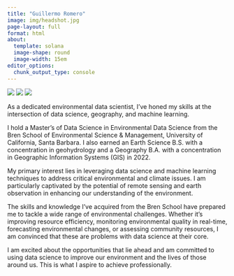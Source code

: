 ```yaml
---
title: "Guillermo Romero"
image: img/headshot.jpg
page-layout: full
format: html
about: 
  template: solana
  image-shape: round
  image-width: 15em
editor_options: 
  chunk_output_type: console
---
```


<div class="splash">

[![](https://img.shields.io/badge/github-%23121011.svg?style=for-the-badge&logo=github&logoColor=white)](https://github.com/romero61) [![](https://img.shields.io/badge/Gmail-EA4335?logo=gmail&logoColor=fff&style=flat)](mailto:romero61@bren.ucsb.edu) [![](https://img.shields.io/badge/LinkedIn-0A66C2?logo=linkedin&logoColor=fff&style=for-the-badge)](https://www.linkedin.com/in/romero61/)

As a dedicated environmental data scientist, I've honed my skills at the intersection of data science, geography, and machine learning.

I hold a Master's of Data Science in Environmental Data Science from the Bren School of Environmental Science & Management, University of California, Santa Barbara. I also earned an Earth Science B.S. with a concentration in geohydrology and a Geography B.A. with a concentration in Geographic Information Systems (GIS) in 2022.

My primary interest lies in leveraging data science and machine learning techniques to address critical environmental and climate issues. I am particularly captivated by the potential of remote sensing and earth observation in enhancing our understanding of the environment.

The skills and knowledge I've acquired from the Bren School have prepared me to tackle a wide range of environmental challenges. Whether it's improving resource efficiency, monitoring environmental quality in real-time, forecasting environmental changes, or assessing community resources, I am convinced that these are problems with data science at their core.

I am excited about the opportunities that lie ahead and am committed to using data science to improve our environment and the lives of those around us. This is what I aspire to achieve professionally.

<div class="splash">
